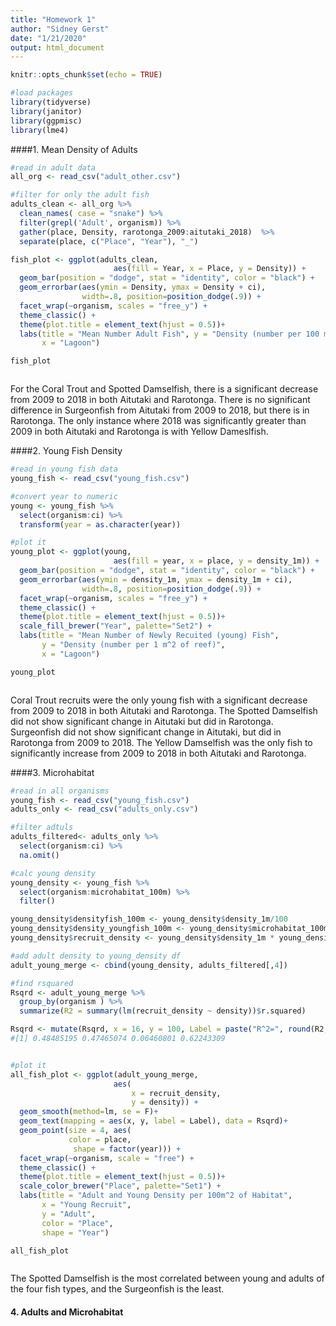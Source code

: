 ```yaml
---
title: "Homework 1"
author: "Sidney Gerst"
date: "1/21/2020"
output: html_document
---
```


```r
knitr::opts_chunk$set(echo = TRUE)

#load packages
library(tidyverse)
library(janitor)
library(ggpmisc)
library(lme4)

```


####1. Mean Density of Adults


```r

#read in adult data
all_org <- read_csv("adult_other.csv")

#filter for only the adult fish
adults_clean <- all_org %>%
  clean_names( case = "snake") %>%
  filter(grepl('Adult', organism)) %>%
  gather(place, Density, rarotonga_2009:aitutaki_2018)  %>%
  separate(place, c("Place", "Year"), "_") 

fish_plot <- ggplot(adults_clean, 
                       aes(fill = Year, x = Place, y = Density)) +
  geom_bar(position = "dodge", stat = "identity", color = "black") +
  geom_errorbar(aes(ymin = Density, ymax = Density + ci), 
                width=.8, position=position_dodge(.9)) +
  facet_wrap(~organism, scales = "free_y") +
  theme_classic() +
  theme(plot.title = element_text(hjust = 0.5))+
  labs(title = "Mean Number Adult Fish", y = "Density (number per 100 m^2 of reef)",
       x = "Lagoon")

fish_plot



```

For the Coral Trout and Spotted Damselfish, there is a significant decrease from 2009 to 2018 in both Aitutaki and Rarotonga. There is no significant difference in Surgeonfish from Aitutaki from 2009 to 2018, but there is in Rarotonga. The only instance where 2018 was significantly greater than 2009 in both Aitutaki and Rarotonga is with Yellow Dameslfish. 

####2. Young Fish Density


```r

#read in young fish data
young_fish <- read_csv("young_fish.csv")

#convert year to numeric
young <- young_fish %>%
  select(organism:ci) %>%
  transform(year = as.character(year))

#plot it
young_plot <- ggplot(young, 
                       aes(fill = year, x = place, y = density_1m)) +
  geom_bar(position = "dodge", stat = "identity", color = "black") +
  geom_errorbar(aes(ymin = density_1m, ymax = density_1m + ci), 
                width=.8, position=position_dodge(.9)) +
  facet_wrap(~organism, scales = "free_y") +
  theme_classic() +
  theme(plot.title = element_text(hjust = 0.5))+
  scale_fill_brewer("Year", palette="Set2") +
  labs(title = "Mean Number of Newly Recuited (young) Fish", 
       y = "Density (number per 1 m^2 of reef)",
       x = "Lagoon")

young_plot



```

Coral Trout recruits were the only young fish with a significant decrease from 2009 to 2018 in both Aitutaki and Rarotonga. The Spotted Damselfish did not show significant change in Aitutaki but did in Rarotonga. Surgeonfish did not show significant change in Aitutaki, but did in Rarotonga from 2009 to 2018. The Yellow Damselfish was the only fish to significantly increase from 2009 to 2018 in both Aitutaki and Rarotonga. 

####3. Microhabitat

```r

#read in all organisms
young_fish <- read_csv("young_fish.csv")
adults_only <- read_csv("adults_only.csv")

#filter adtuls
adults_filtered<- adults_only %>%
  select(organism:ci) %>%
  na.omit() 

#calc young density
young_density <- young_fish %>%
  select(organism:microhabitat_100m) %>%
  filter()

young_density$densityfish_100m <- young_density$density_1m/100
young_density$density_youngfish_100m <- young_density$microhabitat_100m/young_density$densityfish_100m
young_density$recruit_density <- young_density$density_1m * young_density$microhabitat_100m

#add adult density to young_density df
adult_young_merge <- cbind(young_density, adults_filtered[,4]) 

#find rsquared 
Rsqrd <- adult_young_merge %>% 
  group_by(organism ) %>% 
  summarize(R2 = summary(lm(recruit_density ~ density))$r.squared)

Rsqrd <- mutate(Rsqrd, x = 16, y = 100, Label = paste("R^2=", round(R2, 4)))
#[1] 0.48485195 0.47465074 0.06460801 0.62243309


#plot it
all_fish_plot <- ggplot(adult_young_merge, 
                       aes(
                           x = recruit_density, 
                           y = density)) +
  geom_smooth(method=lm, se = F)+
  geom_text(mapping = aes(x, y, label = Label), data = Rsqrd)+
  geom_point(size = 4, aes(
             color = place, 
              shape = factor(year))) +
  facet_wrap(~organism, scale = "free") +
  theme_classic() +
  theme(plot.title = element_text(hjust = 0.5))+
  scale_color_brewer("Place", palette="Set1") +
  labs(title = "Adult and Young Density per 100m^2 of Habitat",
       x = "Young Recruit",
       y = "Adult",
       color = "Place",
       shape = "Year")

all_fish_plot



```

The Spotted Damselfish is the most correlated between young and adults of the four fish types, and the Surgeonfish is the least. 


#### 4. Adults and Microhabitat

```r

```


